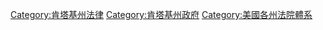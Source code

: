 [[Category:肯塔基州法律|Category:肯塔基州法律]]
[[Category:肯塔基州政府|Category:肯塔基州政府]]
[[Category:美國各州法院體系|Category:美國各州法院體系]]